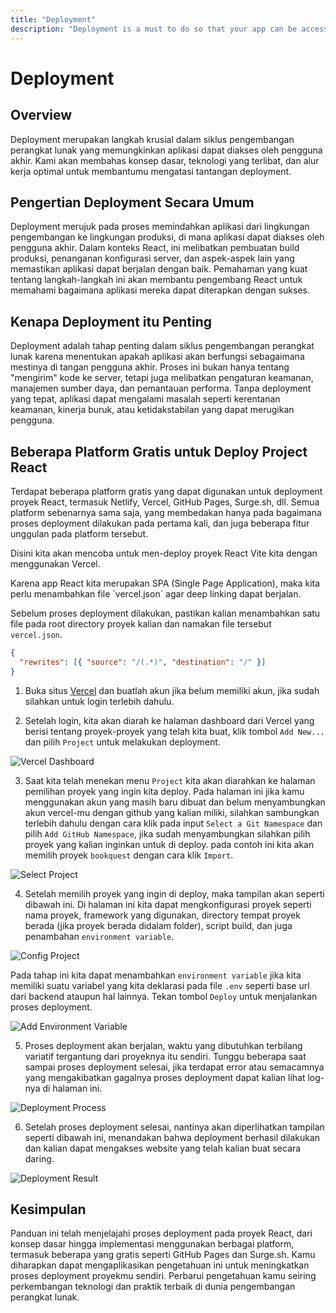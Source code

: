 ```yaml
---
title: "Deployment"
description: "Deployment is a must to do so that your app can be access from internet."
---
```



# Deployment

## Overview

Deployment merupakan langkah krusial dalam siklus pengembangan perangkat lunak yang memungkinkan aplikasi dapat diakses oleh pengguna akhir. Kami akan membahas konsep dasar, teknologi yang terlibat, dan alur kerja optimal untuk membantumu mengatasi tantangan deployment.

## Pengertian Deployment Secara Umum

Deployment merujuk pada proses memindahkan aplikasi dari lingkungan pengembangan ke lingkungan produksi, di mana aplikasi dapat diakses oleh pengguna akhir. Dalam konteks React, ini melibatkan pembuatan build produksi, penanganan konfigurasi server, dan aspek-aspek lain yang memastikan aplikasi dapat berjalan dengan baik. Pemahaman yang kuat tentang langkah-langkah ini akan membantu pengembang React untuk memahami bagaimana aplikasi mereka dapat diterapkan dengan sukses.

## Kenapa Deployment itu Penting

Deployment adalah tahap penting dalam siklus pengembangan perangkat lunak karena menentukan apakah aplikasi akan berfungsi sebagaimana mestinya di tangan pengguna akhir. Proses ini bukan hanya tentang "mengirim" kode ke server, tetapi juga melibatkan pengaturan keamanan, manajemen sumber daya, dan pemantauan performa. Tanpa deployment yang tepat, aplikasi dapat mengalami masalah seperti kerentanan keamanan, kinerja buruk, atau ketidakstabilan yang dapat merugikan pengguna.

## Beberapa Platform Gratis untuk Deploy Project React

Terdapat beberapa platform gratis yang dapat digunakan untuk deployment proyek React, termasuk Netlify, Vercel, GitHub Pages, Surge.sh, dll. Semua platform sebenarnya sama saja, yang membedakan hanya pada bagaimana proses deployment dilakukan pada pertama kali, dan juga beberapa fitur unggulan pada platform tersebut.

Disini kita akan mencoba untuk men-deploy proyek React Vite kita dengan menggunakan Vercel.

<Callout type="info" emoji="ℹ️">
  Karena app React kita merupakan SPA (Single Page Application), maka kita perlu
  menambahkan file `vercel.json` agar deep linking dapat berjalan.
</Callout>

Sebelum proses deployment dilakukan, pastikan kalian menambahkan satu file pada root directory proyek kalian dan namakan file tersebut `vercel.json`.

```json copy showLineNumbers filename="vercel.json"
{
  "rewrites": [{ "source": "/(.*)", "destination": "/" }]
}
```

1. Buka situs [Vercel](https://vercel.com/) dan buatlah akun jika belum memiliki akun, jika sudah silahkan untuk login terlebih dahulu.

2. Setelah login, kita akan diarah ke halaman dashboard dari Vercel yang berisi tentang proyek-proyek yang telah kita buat, klik tombol `Add New...` dan pilih `Project` untuk melakukan deployment.

![Vercel Dashboard](/images/vercel/vercel1.png)

3. Saat kita telah menekan menu `Project` kita akan diarahkan ke halaman pemilihan proyek yang ingin kita deploy. Pada halaman ini jika kamu menggunakan akun yang masih baru dibuat dan belum menyambungkan akun vercel-mu dengan github yang kalian miliki, silahkan sambungkan terlebih dahulu dengan cara klik pada input `Select a Git Namespace` dan pilih `Add GitHub Namespace`, jika sudah menyambungkan silahkan pilih proyek yang kalian inginkan untuk di deploy. pada contoh ini kita akan memilih proyek `bookquest` dengan cara klik `Import`.

![Select Project](/images/vercel/vercel2.png)

4. Setelah memilih proyek yang ingin di deploy, maka tampilan akan seperti dibawah ini. Di halaman ini kita dapat mengkonfigurasi proyek seperti nama proyek, framework yang digunakan, directory tempat proyek berada (jika proyek berada didalam folder), script build, dan juga penambahan `environment variable`.

![Config Project](/images/vercel/vercel3.png)

Pada tahap ini kita dapat menambahkan `environment variable` jika kita memiliki suatu variabel yang kita deklarasi pada file `.env` seperti base url dari backend ataupun hal lainnya. Tekan tombol `Deploy` untuk menjalankan proses deployment.

![Add Environment Variable](/images/vercel/vercel4.png)

5. Proses deployment akan berjalan, waktu yang dibutuhkan terbilang variatif tergantung dari proyeknya itu sendiri. Tunggu beberapa saat sampai proses deployment selesai, jika terdapat error atau semacamnya yang mengakibatkan gagalnya proses deployment dapat kalian lihat log-nya di halaman ini.

![Deployment Process](/images/vercel/vercel5.png)

6. Setelah proses deployment selesai, nantinya akan diperlihatkan tampilan seperti dibawah ini, menandakan bahwa deployment berhasil dilakukan dan kalian dapat mengakses website yang telah kalian buat secara daring.

![Deployment Result](/images/vercel/vercel6.png)

## Kesimpulan

Panduan ini telah menjelajahi proses deployment pada proyek React, dari konsep dasar hingga implementasi menggunakan berbagai platform, termasuk beberapa yang gratis seperti GitHub Pages dan Surge.sh. Kamu diharapkan dapat mengaplikasikan pengetahuan ini untuk meningkatkan proses deployment proyekmu sendiri. Perbarui pengetahuan kamu seiring perkembangan teknologi dan praktik terbaik di dunia pengembangan perangkat lunak.
